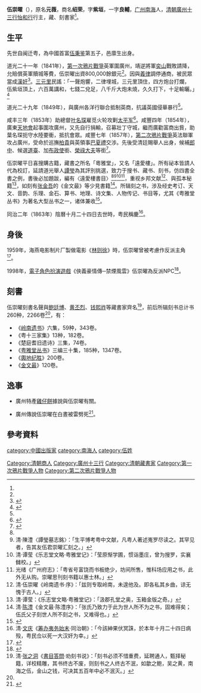 {{明清人物信息框
| 姓名 = 伍崇曜
| 原名 = 伍元薇
| 圖片名稱= 《入粤伍氏族谱》的伍崇曜.jpg
| 圖片大小 = 200px
| 圖片說明 = 《入粤伍氏族谱》的伍崇曜
| 最高職務 = 榮祿大夫
| 國家 = 大清
| 爵位 = 
| 籍貫 = [[泉州|泉州]][[晉江|晉江]][[安海|安海]]
| 族裔 = 漢族
| 旗籍 = 
| 字號 = 字紫垣，一字良輔
| 諡號 = 
| 出生日期 = 嘉慶十五年（1810年）
| 出生地點 = 
| 逝世日期 = 同治二年（1863年12月4日）
| 逝世地點 = 
| 陵墓 =
| 配偶 =
| 親屬 =
| 出身 = 
*邑廪生出身
| 經歷 = 
| 著作 =
}}

'''伍崇曜'''（{{bd|1810年||1863年|12月4日|}}），原名'''元薇'''，商名'''绍荣'''，字'''紫垣'''，一字'''良輔'''，[[广州|广州]][[南海縣|南海]]人，[[清朝|清朝]][[廣州十三行|廣州十三行]][[怡和行|怡和行]]行主，藏、刻書家<ref name="圖書館學與資訊科學大辭典"/>。

==生平==

先世自闽迁粤，為中國首富[[伍秉鉴|伍秉鉴]]第五子，邑廪生出身。

道光二十一年（1841年），[[第一次鴉片戰爭|第一次鴉片戰爭]]英軍圍廣州，靖逆將軍[[奕山|奕山]]戰敗請降，允賠償英軍贖城等費，伍崇曜出資800,000餘銀元<ref name="圖書館學與資訊科學大辭典"/>。因與[[義律|義律]]調停通商，被民眾當成[[漢奸|漢奸]]<ref>{{cite book |author=宁稼雨|title=《中国志人小说史》 |date=1991|publisher=辽宁人民出版社|location=中國 |language=zh-cn|isbn=9787205018269}}</ref>。[[三元里_(廣州市)|三元里]]民謠：「一聲炮響，二律埋城，三元里頂住，四方炮台打爛，伍紫垣頂上，六百萬講和，七錢二兌足，八千斤大炮未燒，久久打下，十足輸曬。」<ref name="花城广州">{{cite book |author=潘耀华|title=《花城广州》 |date=1983 |publisher=上海教育出版社|location=中國 |language=zh-cn|isbn=}}</ref>

道光二十九年（1849年），與廣州各洋行聯合抵制英商，抗議英國侵華暴行<ref name="圖書館學與資訊科學大辭典"/>。

咸丰三年（1853年）助總督[[叶名琛|叶名琛]]雇觅火轮攻剿[[太平军|太平军]]<ref name="贾熟村">{{cite journal|author=贾熟村|title=〈太平天国时期的“红单船”〉|journal = 《广西师范大学学报》|issue=2005年第2期|date=2005 |publisher=广西师范大学|location=中國 |language=zh-cn |ISBN = }}</ref>。咸豐四年（1854年），廣東[[天地會|天地會]]起事圍攻廣州，又先自行捐輸，召募壯丁守城，繼而廣勸富商出貲，助葉名琛扼守水陸要衝，抵抗會眾。咸豐七年（1857年），[[第二次鴉片戰爭|第二次鴉片戰爭]]英法聯軍攻占廣州，受命於巡撫[[柏貴|柏貴]]與英領事[[巴夏禮|巴夏禮]]交涉。先後受清廷賜舉人出身，候補[[郎中|郎中]]、候選[[道臺|道臺]]、加[[布政使|布政使]]銜、[[榮祿大夫|榮祿大夫]]等銜<ref name="圖書館學與資訊科學大辭典">{{cite book |author=胡述兆|title=《圖書館學與資訊科學大辭典》 |date=1995-01-01|publisher=漢美出版社 |location=台灣 |language=zh-tw|isbn=9789579005777}}</ref>。

伍崇曜平日喜搜購古籍，藏書之所名「粵雅堂」，又名「遠愛樓」。所有祕本皆請人代為校訂，延請道光舉人[[譚瑩_(清朝廣東人)|譚瑩]]為其評別挑選，致力于搜书、藏书、刻书，仿四書全書之例，書後必加題跋，編有〈遠愛樓書目〉<ref name="圖書館學與資訊科學大辭典"/><ref>清·陳澧〈譚瑩墓志銘〉：「生平博考粤中文献，凡粤人著述嵬罗尽读之。其罕见者，告其友伍君崇曜汇刻之。」</ref><ref>清·谭莹《乐志堂文略·粤雅堂记》：「莹原惭学圃，惯诣墨庄，曾为搜罗，实襄雠校。」</ref><ref>光绪《广州府志》：「粤省号富饶而书板绝少，坊间所售，惟科场应用之书，此外无从购。崇曜思刊刻书籍以惠士林。」</ref>，重视乡邦文献<ref>清·伍崇曜《岭南遗书·序》：「兹则专取岭南，未遑他及。即各私其乡曲，谅无愧于古人。」</ref>、與孤本秘籍<ref>清·谭莹：《乐志堂文略·粤雅堂记》：「汲郡孔堂之奥，玉箱金版之奇。」</ref>，如刻有[[张金吾|张金吾]]的《金文最》等少見書籍<ref>清·[[陈澧|陈澧]]《金文最·陈澧序》：「张氏乃致力于此为世人所不为之书，固难得矣；伍氏父子刻世人所不刻之书，又难得也。」</ref>。所辑刻之书，涉及经史考订、天文、音韵、乐理、金石、算书、地理、诗文集、人物传记、书目等，尤其《粤雅堂丛书》为著名大型丛书之一，诸体兼收<ref name="清代刻书家伍崇曜">{{Cite web|url=http://58.63.114.194:86/ssds/html/2005/11/200511110954113556.htm|title=清代刻书家伍崇曜|language=zh-cn|publisher=羊城古今|author=李绪柏|date=|accessdate=2015-09-02}}{{dead link|date=2017年11月 |bot=InternetArchiveBot |fix-attempted=yes }}</ref>。

同治二年（1863年）陰曆十月二十四日去世時，粤民稱慶<ref name="筹办夷务始末">清·[[文庆|文庆]]《[[筹办夷务始末|筹办夷务始末]]·同治朝》：「今該紳果伏冥誅，於本年十月二十四日病殁，粤民佥以死一大汉奸为幸。」</ref>。

==身後==
1959年，海燕电影制片厂製做電影《[[林则徐_(电影)|林则徐]]》時，伍崇曜曾被考慮作反派主角<ref name="鴉片戰爭實錄">{{cite book |author=[[陳舜臣|陳舜臣]]|title=《鴉片戰爭實錄》 |date=2008-11-01|publisher=重庆出版社 |location=中國 |language=zh-cn |isbn=9787536698864 }}</ref>。

1998年，[[電子角色扮演遊戲|電子角色扮演遊戲]]《俠義豪情傳─禁煙風雲》伍崇曜為反派NPC<ref>{{Cite web|url=http://www.mypcera.com/game/html/pc/142341326.html|title=俠義豪情傳─禁煙風雲图文完全攻略|language=zh-cn|publisher=网络新时代|author=|date=|accessdate=2015-09-02|archive-date=2019-09-28|archive-url=https://web.archive.org/web/20190928191603/http://www.mypcera.com/game/html/pc/142341326.html}}</ref>。

==刻書==
伍崇曜刻書名聲與[[鲍廷博|鲍廷博]]、[[黄丕烈|黄丕烈]]、[[钱熙祚|钱熙祚]]等藏書家齊名<ref>清·[[张之洞|张之洞]]《[[書目答問|書目答問]]·劝刻书说》：「刻书必须不惜重费，延聘通人，甄择秘籍，详校精雕，其书终古不废，则刻书之人终古不泯，如歙之鲍，吴之黄，南海之伍，金山之钱，可决其五百年中必不泯灭。」</ref>，前后所辑刻书总计书260种，2266卷<ref name="清代刻书家伍崇曜"></ref>，有：
*《[[岭南遗书|岭南遗书]]》六集，59种，343卷。
*《粤十三家集》13种，182卷。
*《楚庭耆旧遗诗》三集，74卷。
*《[[粤雅堂丛书|粤雅堂丛书]]》三编三十集，185种，1347卷。
*《[[輿地纪胜|輿地纪胜]]》200卷。
*《[[金文最|金文最]]》120卷。

==逸事==

*廣州特產[[雞仔餅|雞仔餅]]據說與伍崇曜有關。

*廣州傳說伍崇曜在白晝被雷劈死<ref name="鴉片戰爭">{{cite book |author=鮑正鵠|title=《鴉片戰爭》 |date=1954|publisher=新知識出版社 |location=中國 |language=zh-cn |isbn=}}</ref>。

==參考資料==
{{reflist|2}}
{{Authority control}}
[[Category:清朝商人|Category:清朝商人]]
[[Category:廣州十三行|Category:廣州十三行]]
[[Category:清朝藏書家|Category:清朝藏書家]]
[[category:中國出版家|category:中國出版家]]
[[category:南海人|category:南海人]]
[[category:伍姓|category:伍姓]]
[[Category:第一次鴉片戰爭人物|Category:第一次鴉片戰爭人物]]
[[Category:第二次鴉片戰爭人物|Category:第二次鴉片戰爭人物]]